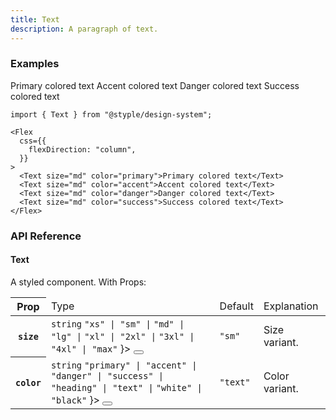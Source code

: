 ```yaml
---
title: Text
description: A paragraph of text.
---
```


### Examples

<Preview>
  <Flex
    css={{
      flexDirection: "column",
    }}
  >  
    <Text size="md" color="primary">Primary colored text</Text>
    <Text size="md" color="accent">Accent colored text</Text>
    <Text size="md" color="danger">Danger colored text</Text>
    <Text size="md" color="success">Success colored text</Text>
  </Flex>
</Preview>

```tsx outline=true
import { Text } from "@styple/design-system";

<Flex
  css={{
    flexDirection: "column",
  }}
>  
  <Text size="md" color="primary">Primary colored text</Text>
  <Text size="md" color="accent">Accent colored text</Text>
  <Text size="md" color="danger">Danger colored text</Text>
  <Text size="md" color="success">Success colored text</Text>
</Flex>
```

### API Reference

#### Text

A styled component. With Props: 

<Table>
  <Thead>
    <Tr>
      <Th>Prop</Th>
      <Td>Type</Td>
      <Td>Default</Td>
      <Td>Explanation</Td>
    </Tr>
  </Thead>
  <Tbody>
    <Tr>
      <Th>
        <Code>size</Code>
      </Th>
      <Td>
        <Code color="normal">string</Code>
        <Popover content={
          <Flex css={{
            flexDirection: "column"
          }}>
            <Code color="normal">"xs" | "sm" |</Code>
            <Code color="normal">"md" | "lg" |</Code>
            <Code color="normal">"xl" | "2xl" |</Code>
            <Code color="normal">"3xl" | "4xl" | "max"</Code>
          </Flex>
        }>
          <Button highlight size="circle" css={{
            size: "24px",
            p: 0,
            ml: "$xs",
            lineHeight: 0
          }}><Info size={16} style={{ verticalAlign: "middle" }} /></Button>
        </Popover>
      </Td>
      <Td><Code color="normal">"sm"</Code></Td>
      <Td><Text>Size variant.</Text></Td>
    </Tr>
    <Tr>
      <Th>
        <Code>color</Code>
      </Th>
      <Td>
        <Code color="normal">string</Code>
        <Popover content={
          <Flex css={{
            flexDirection: "column"
          }}>
            <Code color="normal">"primary" | "accent" |</Code>
            <Code color="normal">"danger" | "success" |</Code>
            <Code color="normal">"heading" | "text" |</Code>
            <Code color="normal">"white" | "black"</Code>
          </Flex>
        }>
          <Button highlight size="circle" css={{
            size: "24px",
            p: 0,
            ml: "$xs",
            lineHeight: 0
          }}><Info size={16} style={{ verticalAlign: "middle" }} /></Button>
        </Popover>
      </Td>
      <Td><Code color="normal">"text"</Code></Td>
      <Td><Text>Color variant.</Text></Td>
    </Tr>
  </Tbody>
</Table>